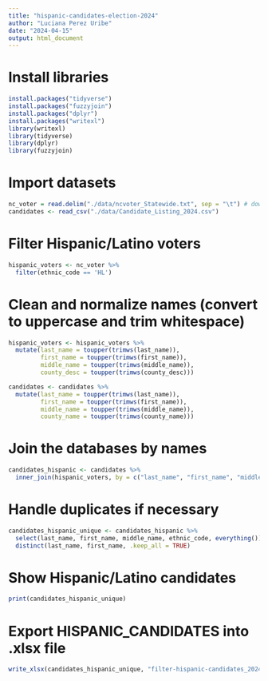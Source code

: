 ```yaml
---
title: "hispanic-candidates-election-2024"
author: "Luciana Perez Uribe"
date: "2024-04-15"
output: html_document
---
```


# Install libraries
```r
install.packages("tidyverse")
install.packages("fuzzyjoin")
install.packages("dplyr")
install.packages("writexl")
library(writexl)
library(tidyverse)
library(dplyr)
library(fuzzyjoin)
```

# Import datasets
```r
nc_voter = read.delim("./data/ncvoter_Statewide.txt", sep = "\t") # downloaded July 15, 2024
candidates <- read_csv("./data/Candidate_Listing_2024.csv")
```

# Filter Hispanic/Latino voters
```r
hispanic_voters <- nc_voter %>%
  filter(ethnic_code == 'HL')
```

# Clean and normalize names (convert to uppercase and trim whitespace)
```r
hispanic_voters <- hispanic_voters %>%
  mutate(last_name = toupper(trimws(last_name)),
         first_name = toupper(trimws(first_name)),
         middle_name = toupper(trimws(middle_name)),
         county_desc = toupper(trimws(county_desc)))

candidates <- candidates %>%
  mutate(last_name = toupper(trimws(last_name)),
         first_name = toupper(trimws(first_name)),
         middle_name = toupper(trimws(middle_name)),
         county_name = toupper(trimws(county_name)))
```

# Join the databases by names
```r
candidates_hispanic <- candidates %>%
  inner_join(hispanic_voters, by = c("last_name", "first_name", "middle_name", "county_name" = "county_desc"))
```

# Handle duplicates if necessary
```r
candidates_hispanic_unique <- candidates_hispanic %>%
  select(last_name, first_name, middle_name, ethnic_code, everything()) %>%
  distinct(last_name, first_name, .keep_all = TRUE)
```

# Show Hispanic/Latino candidates
```r
print(candidates_hispanic_unique)
```


# Export HISPANIC_CANDIDATES into .xlsx file

```r
write_xlsx(candidates_hispanic_unique, "filter-hispanic-candidates_2024.xlsx")
```
